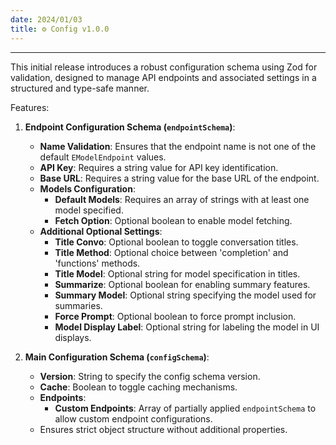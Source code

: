 ```yaml
---
date: 2024/01/03
title: ⚙️ Config v1.0.0
---
```



<ChangelogHeader />

---

This initial release introduces a robust configuration schema using Zod for validation, designed to manage API endpoints and associated settings in a structured and type-safe manner.

Features:

1. **Endpoint Configuration Schema (`endpointSchema`)**:
   - **Name Validation**: Ensures that the endpoint name is not one of the default `EModelEndpoint` values.
   - **API Key**: Requires a string value for API key identification.
   - **Base URL**: Requires a string value for the base URL of the endpoint.
   - **Models Configuration**:
     - **Default Models**: Requires an array of strings with at least one model specified.
     - **Fetch Option**: Optional boolean to enable model fetching.
   - **Additional Optional Settings**:
     - **Title Convo**: Optional boolean to toggle conversation titles.
     - **Title Method**: Optional choice between 'completion' and 'functions' methods.
     - **Title Model**: Optional string for model specification in titles.
     - **Summarize**: Optional boolean for enabling summary features.
     - **Summary Model**: Optional string specifying the model used for summaries.
     - **Force Prompt**: Optional boolean to force prompt inclusion.
     - **Model Display Label**: Optional string for labeling the model in UI displays.

2. **Main Configuration Schema (`configSchema`)**:
   - **Version**: String to specify the config schema version.
   - **Cache**: Boolean to toggle caching mechanisms.
   - **Endpoints**:
     - **Custom Endpoints**: Array of partially applied `endpointSchema` to allow custom endpoint configurations.
   - Ensures strict object structure without additional properties.